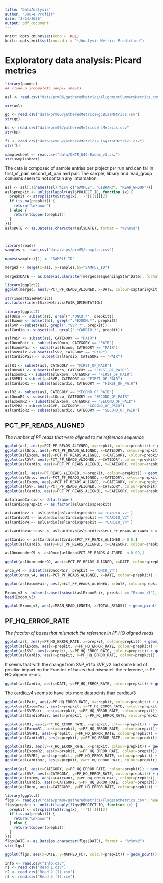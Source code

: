 ```yaml
---
title: "DataAnalysis"
author: "Jouke Profijt"
date: "2/24/2020"
output: pdf_document
---
```


```r
knitr::opts_chunk$set(echo = TRUE)
knitr::opts_knit$set(root.dir = "~/Analysis-Metrics-Prediction")
```

# Exploratory data analysis: Picard metrics

```r
library(pander)
## cleanup incomplete sample sheets

asl <- read.csv("data/prm06/gatheredMetrics/AlignmentSummaryMetrics.csv", header = T)

str(asl)

gc <- read.csv("data/prm06/gatheredMetrics/gcBiasMetrics.csv")
str(gc)

hs <- read.csv("data/prm06/gatheredMetrics/hsMetrics.csv")
str(hs)

fl <- read.csv("data/prm06/gatheredMetrics/FlagstatMetrics.csv")
str(fl)

samplesheet <- read.csv("data/QXTR_644-Exoom_v3.csv")
str(samplesheet)
```

The data is composed of sample entries per project per run and can fall in first_of_pair, second_of_pair and pair. The sample, library and read_group collumns seem to not contain any information. 

```r
asl <- asl[,!(names(asl) %in% c("SAMPLE", "LIBRARY", "READ_GROUP"))]
asl$prepkit <- unlist(lapply(asl$PROJECT_ID, function (x) {
  prepkit <- strsplit(toString(x), '-')[[1]][2]
  if (is.na(prepkit)) {
    return("Unknown")
  } else {
    return(toupper(prepkit))
  }
}))
asl$DATE <- as.Date(as.character(asl$DATE), format = "%y%m%d")




```
```r
library(readr)
samples <- read_csv("data/zips/prm05/samples.csv")

names(samples)[1] <- "SAMPLE_ID"

merged <- merge(x=asl, y=samples,by="SAMPLE_ID")

merged$DATE <- as.Date(as.character(merged$sequencingStartDate), format = "%y%m%d")
```
```r
library(ggplot2)
ggplot(merged, aes(y=PCT_PF_READS_ALIGNED, x=DATE, colour=capturingKit)) + geom_point() + ggtitle("Percentage of Filter passed reads alligned to the reference sequence")
```
```r
str(insertSizeMetrics)
as.factor(insertSizeMetrics$PAIR_ORIENTATION)
```
```r
library(ggplot2)
aslOnco <- subset(asl, grepl(".*ONCO.*", prepkit))
aslExoom <- subset(asl, grepl(".*EXOOM.*", prepkit))
aslSVP <-subset(asl, grepl(".*SVP.*", prepkit))
aslCardio <- subset(asl, grepl(".*CARDIO.*", prepkit))

aslPair <- subset(asl, CATEGORY == "PAIR")
aslOncoPair <- subset(aslOnco, CATEGORY == "PAIR")
aslExoomPair <- subset(aslExoom, CATEGORY == "PAIR")
aslSVPPair <-subset(aslSVP, CATEGORY == "PAIR")
aslCardioPair <- subset(aslCardio, CATEGORY == "PAIR")

aslR1 <- subset(asl, CATEGORY == "FIRST_OF_PAIR")
aslOncoR1 <- subset(aslOnco, CATEGORY == "FIRST_OF_PAIR")
aslExoomR1 <- subset(aslExoom, CATEGORY == "FIRST_OF_PAIR")
aslSVPR1 <-subset(aslSVP, CATEGORY == "FIRST_OF_PAIR")
aslCardioR1 <- subset(aslCardio, CATEGORY == "FIRST_OF_PAIR")

aslR2 <- subset(asl, CATEGORY == "SECOND_OF_PAIR")
aslOncoR2 <- subset(aslOnco, CATEGORY == "SECOND_OF_PAIR")
aslExoomR2 <- subset(aslExoom, CATEGORY == "SECOND_OF_PAIR")
aslSVPR2 <-subset(aslSVP, CATEGORY == "SECOND_OF_PAIR")
aslCardioR2 <- subset(aslCardio, CATEGORY == "SECOND_OF_PAIR")

```

## PCT_PF_READS_ALIGNED

_The number of PF reads that were aligned to the reference sequence_

```r
ggplot(asl, aes(y=PCT_PF_READS_ALIGNED, x=prepkit, colour=prepkit)) + geom_boxplot() + ggtitle("Percentage of Filter passed reads alligned to the reference sequence")
ggplot(aslOnco, aes(y=PCT_PF_READS_ALIGNED, x=CATEGORY, colour=prepkit)) + geom_boxplot() + ggtitle("Percentage of Filter passed reads alligned to the reference sequence")
ggplot(aslExoom, aes(y=PCT_PF_READS_ALIGNED, x=CATEGORY, colour=prepkit)) + geom_boxplot() + ggtitle("Percentage of Filter passed reads alligned to the reference sequence")
ggplot(aslSVP, aes(y=PCT_PF_READS_ALIGNED, x=CATEGORY, colour=prepkit)) + geom_boxplot() + ggtitle("Percentage of Filter passed reads alligned to the reference sequence")
ggplot(aslCardio, aes(y=PCT_PF_READS_ALIGNED, x=CATEGORY, colour=prepkit)) + geom_boxplot() + ggtitle("Percentage of Filter passed reads alligned to the reference sequence")
```

```r
ggplot(asl, aes(y=PF_READS_ALIGNED, x=prepkit, colour=prepkit)) + geom_boxplot() + ggtitle("Percentage of Filter passed reads alligned to the reference sequence")
ggplot(aslOnco, aes(y=PCT_PF_READS_ALIGNED, x=CATEGORY, colour=prepkit)) + geom_boxplot() + ggtitle("Percentage of Filter passed reads alligned to the reference sequence")
ggplot(aslExoom, aes(y=PCT_PF_READS_ALIGNED, x=CATEGORY, colour=prepkit)) + geom_boxplot() + ggtitle("Percentage of Filter passed reads alligned to the reference sequence")
ggplot(aslSVP, aes(y=PCT_PF_READS_ALIGNED, x=CATEGORY, colour=prepkit)) + geom_boxplot() + ggtitle("Percentage of Filter passed reads alligned to the reference sequence")
ggplot(aslCardio, aes(y=PCT_PF_READS_ALIGNED, x=CATEGORY, colour=prepkit)) + geom_boxplot() + ggtitle("Percentage of Filter passed reads alligned to the reference sequence")

```
```r
dataframeCardio <- data.frame()
aslCardio$prepkit <- as.factor(aslCardio$prepkit)

aslCardioV2 <- aslCardio[aslCardio$prepkit == "CARDIO_V2",]
aslCardioV3 <- aslCardio[aslCardio$prepkit == "CARDIO_V3",]
aslCardioV4 <- aslCardio[aslCardio$prepkit == "CARDIO_V4",]

aslCardioV3Outcast <- aslCardioV3[aslCardioV3$PCT_PF_READS_ALIGNED < 0.8,]

aslCardio <- aslCardio[aslCardio$PCT_PF_READS_ALIGNED > 0.8,]
ggplot(aslCardio, aes(y=PCT_PF_READS_ALIGNED, x=CATEGORY, colour=prepkit)) + geom_boxplot()
```
```r
aslOncounder99 <- aslOnco[aslOnco$PCT_PF_READS_ALIGNED  < 0.99,]

ggplot(aslOncounder99, aes(y=PCT_PF_READS_ALIGNED, x=DATE, colour=prepkit)) + geom_point()
```

```r
onco_v4 <- subset(aslOncoPair, prepkit == "ONCO_V4")
ggplot(onco_v4, aes(y=PCT_PF_READS_ALIGNED, x=DATE, colour=prepkit)) + geom_point()
```

```r
ggplot(aslExoomPair, aes(y=PCT_PF_READS_ALIGNED, x=DATE, colour=prepkit)) + geom_point()
```

```r
Exoom_v3 <- subset(subset(subset(aslExoomPair, prepkit == "Exoom_v3"), DATE > as.Date("2019-01-01")), RUN == "run01")
head(Exoom_v3)
```
```r
ggplot(Exoom_v3, aes(y=MEAN_READ_LENGTH, x=TOTAL_READS)) + geom_point()
```

## PF_HQ_ERROR_RATE

_The fraction of bases that mismatch the reference in PF HQ aligned reads_
```r
ggplot(asl, aes(y=PF_HQ_ERROR_RATE, x=prepkit, colour=prepkit)) + geom_boxplot()
ggplot(aslExoom, aes(x=prepkit, y=PF_HQ_ERROR_RATE, colour=prepkit)) + geom_boxplot()
ggplot(aslSVP, aes(x=prepkit, y=PF_HQ_ERROR_RATE, colour=prepkit)) + geom_boxplot()
ggplot(aslCardio, aes(x=prepkit, y=PF_HQ_ERROR_RATE, colour=prepkit)) + geom_boxplot()
```
It seems that with the change from SVP_v1 to SVP_v2 had some kind of positive impact on the Fraction of bases that mismatch the reference, in PF HQ aligned reads.

```r
ggplot(aslCardio, aes(x=DATE, y=PF_HQ_ERROR_RATE, colour=prepkit)) + geom_point()
```
The cardio_v4 seems to have lots more datapoints than cardio_v3


```r

ggplot(aslPair, aes(y=PF_HQ_ERROR_RATE, x=prepkit, colour=prepkit)) + geom_boxplot()
ggplot(aslExoomPair, aes(x=prepkit, y=PF_HQ_ERROR_RATE, colour=prepkit)) + geom_boxplot()
ggplot(aslSVPPair, aes(x=prepkit, y=PF_HQ_ERROR_RATE, colour=prepkit)) + geom_boxplot()
ggplot(aslCardioPair, aes(x=prepkit, y=PF_HQ_ERROR_RATE, colour=prepkit)) + geom_boxplot()

```

```r
ggplot(aslR1, aes(y=PF_HQ_ERROR_RATE, x=prepkit, colour=prepkit)) + geom_boxplot()
ggplot(aslExoomR1, aes(x=prepkit, y=PF_HQ_ERROR_RATE, colour=prepkit)) + geom_boxplot()
ggplot(aslSVPR1, aes(x=prepkit, y=PF_HQ_ERROR_RATE, colour=prepkit)) + geom_boxplot()
ggplot(aslCardioR1, aes(x=prepkit, y=PF_HQ_ERROR_RATE, colour=prepkit)) + geom_boxplot()

```


```r


ggplot(aslR2, aes(y=PF_HQ_ERROR_RATE, x=prepkit, colour=prepkit)) + geom_boxplot()
ggplot(aslExoomR2, aes(x=prepkit, y=PF_HQ_ERROR_RATE, colour=prepkit)) + geom_boxplot()
ggplot(aslSVPR2, aes(x=prepkit, y=PF_HQ_ERROR_RATE, colour=prepkit)) + geom_boxplot()
ggplot(aslCardioR2, aes(x=prepkit, y=PF_HQ_ERROR_RATE, colour=prepkit)) + geom_boxplot()

```

```r
ggplot(asl, aes(x=CATEGORY, y=PF_HQ_ERROR_RATE, colour=prepkit)) + geom_boxplot()
ggplot(aslSVP, aes(x=CATEGORY, y=PF_HQ_ERROR_RATE, colour=prepkit)) + geom_boxplot()
ggplot(aslExoom, aes(x=CATEGORY, y=PF_HQ_ERROR_RATE, colour=prepkit)) + geom_boxplot()
ggplot(aslCardio, aes(x=CATEGORY, y=PF_HQ_ERROR_RATE, colour=prepkit)) + geom_boxplot()
ggplot(aslOnco, aes(x=CATEGORY, y=PF_HQ_ERROR_RATE, colour=prepkit)) + geom_boxplot()
```

```r
library(ggplot2)
flgs <- read.csv("data/prm06/gatheredMetrics/FlagstatMetrics.csv", header = T)
flgs$prepkit <- unlist(lapply(flgs$PROJECT_ID, function (x) {
  prepkit <- strsplit(toString(x), '-')[[1]][2]
  if (is.na(prepkit)) {
    return("Unknown")
  } else {
    return(toupper(prepkit))
  }
}))
flgs$DATE <- as.Date(as.character(flgs$DATE), format = "%y%m%d")
str(flgs)
```
```r
ggplot(flgs, aes(x=DATE, y=MAPPED_PCT, colour=prepkit)) + geom_point()
```

```r
info <- read.csv("Info.csv")
r1 <- read.csv("Read 1.csv")
r2 <- read.csv("Read 2 (I).csv")
r3 <- read.csv("Read 3 (I).csv")
```